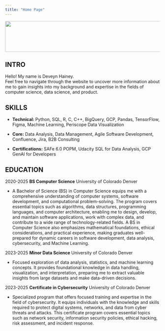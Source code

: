 ```yaml
---
title: "Home Page"
---
```

![](color.png){width=820px height=100px}

## INTRO

Hello! My name is Deveyn Hainey.  
Feel free to navigate through the website to uncover more information about me to gain insights into my background and expertise in the fields of computer science, data science, and product.

## SKILLS

- **Technical: **  Python, SQL, R,  C, C++, BigQuery, GCP, Pandas, TensorFlow, Figma,  Machine Learning, Periscope Data Visualization

- **Core:** Data Analysis, Data Management, Agile Software Development, Confluence, Jira, B2B Consulting

- **Certifications:** SAFe 6.0 POPM, Udacity SQL for Data Analysis, GCP GenAI for Developers

## EDUCATION

2020-2025
**BS Computer Science**
University of Colorado Denver

- A Bachelor of Science (BS) in Computer Science equips me with a comprehensive understanding of computer systems, software development, and computational problem-solving. The program covers essential topics such as algorithms, data structures, programming languages, and computer architecture, enabling me to design, develop, and maintain software applications, work with complex data, and contribute to a wide range of technology-related fields. A BS in Computer Science also emphasizes mathematical foundations, ethical considerations, and practical experience, making graduates well-prepared for dynamic careers in software development, data analysis, cybersecurity, and Machine Learning.

2023-2025
**Minor Data Science**
University of Colorado Denver

- Focused exploration of data analysis, statistics, and machine learning concepts. It provides foundational knowledge in data handling, visualization, and interpretation, preparing me to extract valuable insights from large datasets and make data-driven decisions.

2023-2025
**Certificate in Cybersecurity**
University of Colorado Denver

- Specialized program that offers focused training and expertise in the field of cybersecurity. It equips individuals with the knowledge and skills required to protect digital systems, networks, and data from cyber threats and attacks. This certificate program covers essential topics such as network security, information security policies, ethical hacking, risk assessment, and incident response.


